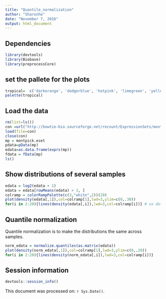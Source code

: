 ```yaml
---
title: "Quantile_normalization"
author: "Sharonhe"
date: "November 7, 2016"
output: html_document
---
```


## Dependencies

```r
library(devtools)
library(Biobase)
library(preprocessCore)
```

## set the pallete for the plots

```r
tropical=  c('darkorange', 'dodgerblue', 'hotpink', 'limegreen', 'yellow')
palette(tropical)
```

## Load the data

```r
rm(list=ls())
con =url("http://bowtie-bio.sourceforge.net/recount/ExpressionSets/montpick_eset.RData")
load(file=con)
close(con)
mp = montpick.eset
pdata=pData(mp)
edata=as.data.frame(exprs(mp))
fdata = fData(mp)
ls()
```

## Show distributions of several samples

```r
edata = log2(edata + 1)
edata = edata[rowMeans(edata) > 3, ]
colramp = colorRampPalette(c(3,"white",2))(20)
plot(density(edata[,1]),col=colramp[1],lwd=3,ylim=c(0,.30))
for(i in 2:20){lines(density(edata[,i]),lwd=3,col=colramp[i])} # so data needs normalization
```

## Quantile normalization

Quantile normalization is to make the distributions the same across samples.

```r
norm_edata = normalize.quantiles(as.matrix(edata))
plot(density(norm_edata[,1]),col=colramp[1],lwd=3,ylim=c(0,.20))
for(i in 2:20){lines(density(norm_edata[,i]),lwd=3,col=colramp[i])}
```

## Session information

```r
devtools::session_info()
```

This document was processed on: `r Sys.Date()`.